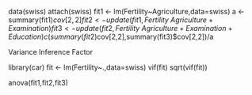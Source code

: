 data(swiss)
attach(swiss)
fit1 <- lm(Fertility~Agriculture,data=swiss)
a <- summary(fit1)$cov[2,2]
fit2 <- update(fit1,Fertility~Agriculture+Examination)
fit3 <- update(fit2,Fertility~Agriculture+Examination+Education)
c(summary(fit2)$cov[2,2],summary(fit3)$cov[2,2])/a

Variance Inference Factor

library(car)
fit <- lm(Fertility~.,data=swiss)
vif(fit)
sqrt(vif(fit))

anova(fit1,fit2,fit3)